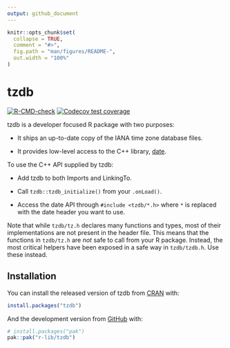 ```yaml
---
output: github_document
---
```


<!-- README.md is generated from README.Rmd. Please edit that file -->

```r
knitr::opts_chunk$set(
  collapse = TRUE,
  comment = "#>",
  fig.path = "man/figures/README-",
  out.width = "100%"
)
```

# tzdb

<!-- badges: start -->
[![R-CMD-check](https://github.com/r-lib/tzdb/actions/workflows/R-CMD-check.yaml/badge.svg)](https://github.com/r-lib/tzdb/actions/workflows/R-CMD-check.yaml)
[![Codecov test coverage](https://codecov.io/gh/r-lib/tzdb/graph/badge.svg)](https://app.codecov.io/gh/r-lib/tzdb)
<!-- badges: end -->

tzdb is a developer focused R package with two purposes:

- It ships an up-to-date copy of the IANA time zone database files.

- It provides low-level access to the C++ library, [date](https://github.com/HowardHinnant/date).

To use the C++ API supplied by tzdb:

- Add tzdb to both Imports and LinkingTo.

- Call `tzdb::tzdb_initialize()` from your `.onLoad()`.

- Access the date API through `#include <tzdb/*.h>` where `*` is replaced with the date header you want to use.

Note that while `tzdb/tz.h` declares many functions and types, most of their implementations are not present in the header file. This means that the functions in `tzdb/tz.h` are _not_ safe to call from your R package. Instead, the most critical helpers have been exposed in a safe way in `tzdb/tzdb.h`. Use these instead.

## Installation

You can install the released version of tzdb from [CRAN](https://CRAN.R-project.org) with:

``` r
install.packages("tzdb")
```

And the development version from [GitHub](https://github.com/) with:

``` r
# install.packages("pak")
pak::pak("r-lib/tzdb")
```
